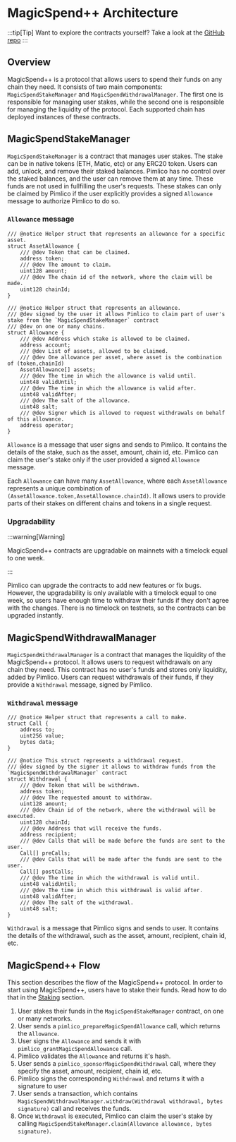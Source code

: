 # MagicSpend++ Architecture

:::tip[Tip]
Want to explore the contracts yourself? Take a look at the [GitHub repo](https://github.com/pimlicolabs/magic-spend)
:::

## Overview

MagicSpend++ is a protocol that allows users to spend their funds on any chain they need. It consists of two main components: `MagicSpendStakeManager` and `MagicSpendWithdrawalManager`. The first one is responsible for managing user stakes, while the second one is responsible for managing the liquidity of the protocol. Each supported chain has deployed instances of these contracts.

## MagicSpendStakeManager

`MagicSpendStakeManager` is a contract that manages user stakes. The stake can be in native tokens (ETH, Matic, etc) or any ERC20 token. Users can add, unlock, and remove their staked balances. Pimlico has no control over the staked balances, and the user can remove them at any time. These funds are not used in fullfilling the user's requests. These stakes can only be claimed by Pimlico if the user explicitly provides a signed `Allowance` message to authorize Pimlico to do so.

### `Allowance` message

```solidity
/// @notice Helper struct that represents an allowance for a specific asset.
struct AssetAllowance {
    /// @dev Token that can be claimed.
    address token;
    /// @dev The amount to claim.
    uint128 amount;
    /// @dev The chain id of the network, where the claim will be made.
    uint128 chainId;
}

/// @notice Helper struct that represents an allowance.
/// @dev signed by the user it allows Pimlico to claim part of user's stake from the `MagicSpendStakeManager` contract
/// @dev on one or many chains.
struct Allowance {
    /// @dev Address which stake is allowed to be claimed.
    address account;
    /// @dev List of assets, allowed to be claimed.
    /// @dev One allowance per asset, where asset is the combination of (token,chainId)
    AssetAllowance[] assets;
    /// @dev The time in which the allowance is valid until.
    uint48 validUntil;
    /// @dev The time in which the allowance is valid after.
    uint48 validAfter;
    /// @dev The salt of the allowance.
    uint48 salt;
    /// @dev Signer which is allowed to request withdrawals on behalf of this allowance.
    address operator;
}
```

`Allowance` is a message that user signs and sends to Pimlico. It contains the details of the stake, such as the asset, amount, chain id, etc. Pimlico can claim the user's stake only if the user provided a signed `Allowance` message.

Each `Allowance` can have many `AssetAllowance`, where each `AssetAllowance` represents a unique combination of `(AssetAllowance.token,AssetAllowance.chainId)`. It allows users to provide parts of their stakes on different chains and tokens in a single request.

### Upgradability

:::warning[Warning]

MagicSpend++ contracts are upgradable on mainnets with a timelock equal to one week.

:::

Pimlico can upgrade the contracts to add new features or fix bugs. However, the upgradability is only available with a timelock equal to one week, so users have enough time to withdraw their funds if they don't agree with the changes. There is no timelock on testnets, so the contracts can be upgraded instantly.

## MagicSpendWithdrawalManager

`MagicSpendWithdrawalManager` is a contract that manages the liquidity of the MagicSpend++ protocol. It allows users to request withdrawals on any chain they need. This contract has no user's funds and stores only liquidity, added by Pimlico. Users can request withdrawals of their funds, if they provide a `Withdrawal` message, signed by Pimlico.

### `Withdrawal` message

```solidity
/// @notice Helper struct that represents a call to make.
struct Call {
    address to;
    uint256 value;
    bytes data;
}

/// @notice This struct represents a withdrawal request.
/// @dev signed by the signer it allows to withdraw funds from the `MagicSpendWithdrawalManager` contract
struct Withdrawal {
    /// @dev Token that will be withdrawn.
    address token;
    /// @dev The requested amount to withdraw.
    uint128 amount;
    /// @dev Chain id of the network, where the withdrawal will be executed.
    uint128 chainId;
    /// @dev Address that will receive the funds.
    address recipient;
    /// @dev Calls that will be made before the funds are sent to the user.
    Call[] preCalls;
    /// @dev Calls that will be made after the funds are sent to the user.
    Call[] postCalls;
    /// @dev The time in which the withdrawal is valid until.
    uint48 validUntil;
    /// @dev The time in which this withdrawal is valid after.
    uint48 validAfter;
    /// @dev The salt of the withdrawal.
    uint48 salt;
}

```

`Withdrawal` is a message that Pimlico signs and sends to user. It contains the details of the withdrawal, such as the asset, amount, recipient, chain id, etc.

## MagicSpend++ Flow

This section describes the flow of the MagicSpend++ protocol. In order to start using MagicSpend++, users have to stake their funds. Read how to do that in the [Staking](/infra/magic-spend/staking) section.

1. User stakes their funds in the `MagicSpendStakeManager` contract, on one or many networks.
2. User sends a `pimlico_prepareMagicSpendAllowance` call, which returns the `Allowance`.
3. User signs the `Allowance` and sends it with `pimlico_grantMagicSpendAllowance` call.
4. Pimlico validates the `Allowance` and returns it's hash.
5. User sends a `pimlico_sponsorMagicSpendWithdrawal` call, where they specify the asset, amount, recipient, chain id, etc.
6. Pimlico signs the corresponding `Withdrawal` and returns it with a signature to user
7. User sends a transaction, which contains `MagicSpendWithdrawalManager.withdraw(Withdrawal withdrawal, bytes signature)` call and receives the funds.
8. Once `Withdrawal` is executed, Pimlico can claim the user's stake by calling `MagicSpendStakeManager.claim(Allowance allowance, bytes signature)`.
